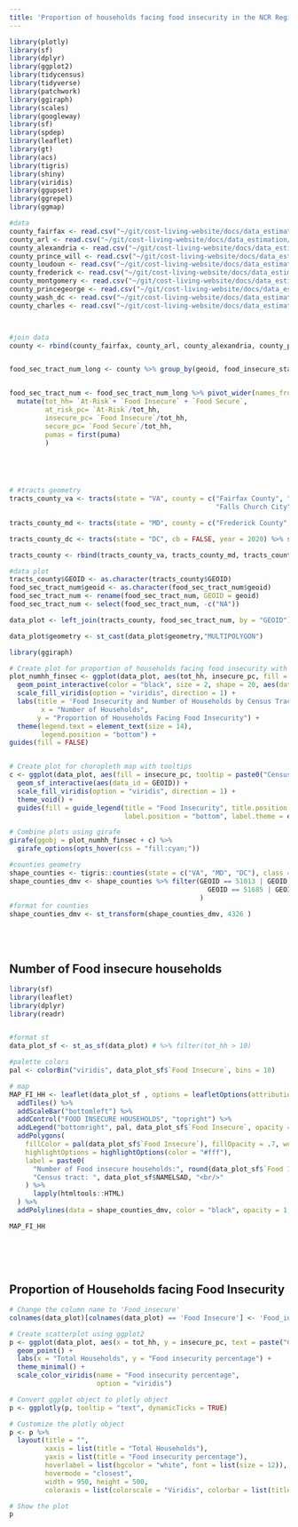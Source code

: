 ```yaml
---
title: 'Proportion of households facing food insecurity in the NCR Region '
---
```




```r
library(plotly)
library(sf)
library(dplyr)
library(ggplot2)
library(tidycensus)
library(tidyverse)
library(patchwork)
library(ggiraph)
library(scales)
library(googleway)
library(sf)
library(spdep)
library(leaflet)
library(gt)
library(acs)
library(tigris)
library(shiny)
library(viridis)
library(ggupset)
library(ggrepel)
library(ggmap)
```





```r
#data
county_fairfax <- read.csv("~/git/cost-living-website/docs/data_estimation/fairfax_fallschurch_fairfaxcity_2022_food_insecurity_rev.csv") %>% select(-c(moe, PUMA5CE_20))
county_arl <- read.csv("~/git/cost-living-website/docs/data_estimation/arlington_2022_food_insecurity_rev.csv") %>% select(-c(X, moe, PUMA5CE_20))
county_alexandria <- read.csv("~/git/cost-living-website/docs/data_estimation/alexandria_2022_food_insecurity_rev.csv") %>% select(-c(X, moe, PUMA5CE_20))
county_prince_will <- read.csv("~/git/cost-living-website/docs/data_estimation/princewilliam_2022_food_insecurity_rev.csv") %>% select(-c(X, moe, PUMA5CE_20))
county_loudoun <- read.csv("~/git/cost-living-website/docs/data_estimation/loudoun_2022_food_insecurity_rev.csv") %>% select(-c(X, moe, PUMA5CE_20))
county_frederick <- read.csv("~/git/cost-living-website/docs/data_estimation/12.frederick_md_2022_food_insecurity_rev.csv") %>% select(-c(X, moe.x, moe.y, PUMA20))
county_montgomery <- read.csv("~/git/cost-living-website/docs/data_estimation/montgomery_md_2022_food_insecurity_rev.csv") %>% select(-c(PUMA20, moe))
county_princegeorge <- read.csv("~/git/cost-living-website/docs/data_estimation/princegeorge_2022_food_insecurity_rev.csv") %>% select(-c(X, PUMA20, moe))
county_wash_dc <- read.csv("~/git/cost-living-website/docs/data_estimation/dc_2022_food_insecurity_rev.csv") %>% select(-c(X,  PUMA20, PUMA5CE_new, other_cost_20))
county_charles <- read.csv("~/git/cost-living-website/docs/data_estimation/charles_md_2022_food_insecurity_rev.csv") %>% select(-c(X, PUMA20, other_cost_20, moe))



#join data
county <- rbind(county_fairfax, county_arl, county_alexandria, county_prince_will, county_loudoun, county_frederick, county_montgomery, county_princegeorge, county_wash_dc, county_charles)


food_sec_tract_num_long <- county %>% group_by(geoid, food_insecure_status) %>% summarise(total_hh = sum(num_hh, na.rm = TRUE), puma=first(PUMA5CE))


food_sec_tract_num <- food_sec_tract_num_long %>% pivot_wider(names_from = food_insecure_status, values_from = total_hh) %>% 
  mutate(tot_hh= `At-Risk`+ `Food Insecure` + `Food Secure`,
         at_risk_pc= `At-Risk`/tot_hh,
         insecure_pc= `Food Insecure`/tot_hh,
         secure_pc= `Food Secure`/tot_hh,
         pumas = first(puma)
         )




                               
# #tracts geometry
tracts_county_va <- tracts(state = "VA", county = c("Fairfax County", "Arlington County", "Alexandria City", "Prince William County", "Loudoun County", 
                                                    "Falls Church City", "Fairfax City", "Manassas City", "Manassas Park City"), cb = FALSE, year = 2020) %>% select(STATEFP, COUNTYFP, TRACTCE, GEOID, NAME, NAMELSAD, geometry)

tracts_county_md <- tracts(state = "MD", county = c("Frederick County", "Montgomery County", "Prince George's County", "Charles County"), cb = FALSE, year = 2020) %>% select(STATEFP, COUNTYFP, TRACTCE, GEOID, NAME, NAMELSAD, geometry)

tracts_county_dc <- tracts(state = "DC", cb = FALSE, year = 2020) %>% select(STATEFP, COUNTYFP, TRACTCE, GEOID, NAME, NAMELSAD, geometry)

tracts_county <- rbind(tracts_county_va, tracts_county_md, tracts_county_dc)

#data plot
tracts_county$GEOID <- as.character(tracts_county$GEOID)
food_sec_tract_num$geoid <- as.character(food_sec_tract_num$geoid)
food_sec_tract_num <- rename(food_sec_tract_num, GEOID = geoid)
food_sec_tract_num <- select(food_sec_tract_num, -c("NA"))

data_plot <- left_join(tracts_county, food_sec_tract_num, by = "GEOID")

data_plot$geometry <- st_cast(data_plot$geometry,"MULTIPOLYGON")

```




```r

library(ggiraph)

# Create plot for proportion of households facing food insecurity with tooltips
plot_numhh_finsec <- ggplot(data_plot, aes(tot_hh, insecure_pc, fill = insecure_pc, tooltip = paste0("Census Tract: ", NAME, "<br>", "Food Insecurity: ", round(insecure_pc,2)))) + 
  geom_point_interactive(color = "black", size = 2, shape = 20, aes(data_id = GEOID)) +
  scale_fill_viridis(option = "viridis", direction = 1) + 
  labs(title = 'Food Insecurity and Number of Households by Census Tracts in NCR Region', 
        x = "Number of Households", 
       y = "Proportion of Households Facing Food Insecurity") + 
  theme(legend.text = element_text(size = 14), 
        legend.position = "bottom") +
guides(fill = FALSE) 


# Create plot for choropleth map with tooltips
c <- ggplot(data_plot, aes(fill = insecure_pc, tooltip = paste0("Census Tract: ", NAME, "<br>", "Food Insecurity: ", round(insecure_pc,2) ), geometry = geometry )) +
  geom_sf_interactive(aes(data_id = GEOID)) + 
  scale_fill_viridis(option = "viridis", direction = 1) + 
  theme_void() + 
  guides(fill = guide_legend(title = "Food Insecurity", title.position = "top", 
                             label.position = "bottom", label.theme = element_text(size = 8)))

# Combine plots using girafe
girafe(ggobj = plot_numhh_finsec + c) %>%
  girafe_options(opts_hover(css = "fill:cyan;")) 


```




```r
#counties geometry
shape_counties <- tigris::counties(state = c("VA", "MD", "DC"), class = "sf")
shape_counties_dmv <- shape_counties %>% filter(GEOID == 51013 | GEOID ==51059 | GEOID == 51600 | GEOID == 51107 | GEOID == 51610 | GEOID == 51683 | 
                                                  GEOID == 51685 | GEOID == 51153 | GEOID == 51510 | GEOID == 11001 | GEOID ==  24021 | GEOID == 24031 | GEOID == 24033 | GEOID == 24017
                                                ) 
#format for counties
shape_counties_dmv <- st_transform(shape_counties_dmv, 4326 )


```

<br>
<br>

## Number of Food insecure households

```r
library(sf)
library(leaflet)
library(dplyr)
library(readr)


#format st
data_plot_sf <- st_as_sf(data_plot) # %>% filter(tot_hh > 10)

#palette colors
pal <- colorBin("viridis", data_plot_sf$`Food Insecure`, bins = 10)

# map
MAP_FI_HH <- leaflet(data_plot_sf , options = leafletOptions(attributionControl = FALSE)) %>%
  addTiles() %>%
  addScaleBar("bottomleft") %>%
  addControl("FOOD INSECURE HOUSEHOLDS", "topright") %>%
  addLegend("bottomright", pal, data_plot_sf$`Food Insecure`, opacity = .7) %>%
  addPolygons(
    fillColor = pal(data_plot_sf$`Food Insecure`), fillOpacity = .7, weight = 1, color = "#000",
    highlightOptions = highlightOptions(color = "#fff"),
    label = paste0(
      "Number of Food insecure households:", round(data_plot_sf$`Food Insecure`,1) ,  "<br/>", 
      "Census tract: ", data_plot_sf$NAMELSAD, "<br/>"
    ) %>% 
      lapply(htmltools::HTML) 
  ) %>%
  addPolylines(data = shape_counties_dmv, color = "black", opacity = 1, weight = 2.5) 

MAP_FI_HH
```



##

<br>
<br>

## Proportion of Households facing Food Insecurity






```r
# Change the column name to 'Food_insecure'
colnames(data_plot)[colnames(data_plot) == 'Food Insecure'] <- 'Food_insecure'

# Create scatterplot using ggplot2
p <- ggplot(data_plot, aes(x = tot_hh, y = insecure_pc, text = paste("Census Tract: ", NAME, "<br>Food insecurity percentage: ", sprintf("%.2f", insecure_pc), "<br>Total Households: ", tot_hh, "<br>Food Insecure households: ", Food_insecure), color = insecure_pc)) +
  geom_point() +
  labs(x = "Total Households", y = "Food insecurity percentage") +
  theme_minimal() +
  scale_color_viridis(name = "Food insecurity percentage",
                      option = "viridis")

# Convert ggplot object to plotly object
p <- ggplotly(p, tooltip = "text", dynamicTicks = TRUE)

# Customize the plotly object
p <- p %>%
  layout(title = "",
         xaxis = list(title = "Total Households"),
         yaxis = list(title = "Food insecurity percentage"),
         hoverlabel = list(bgcolor = "white", font = list(size = 12)),
         hovermode = "closest",
         width = 950, height = 500,
         coloraxis = list(colorscale = "Viridis", colorbar = list(title = "Food insecurity percentage")))

# Show the plot
p

```






<!-- ```{r} -->
<!-- counties <- tigris::counties(state = c("VA", "MD", "DC"), class = "sf") -->

<!-- shape_counties_dmv <- counties %>% filter(GEOID == 51013 | GEOID ==51059 | GEOID == 51600 | GEOID == 51107 | GEOID == 51610 | GEOID == 51683 |  -->
<!--                                                   GEOID == 51685 | GEOID == 51153 | GEOID == 51510 | GEOID == 11001 | GEOID ==  24021 | GEOID == 24031 | GEOID == 24033 | GEOID == 24017 -->
<!--                                                 )  -->
<!-- ggplot() + -->
<!--   geom_sf(data = shape_counties_dmv) +  -->
<!--   theme_void() -->
<!-- ``` -->


<!-- ```{r} -->
<!-- counties <- tigris::counties("VA", cb = T) -->

<!-- neighborhood_sf <- counties %>% -->
<!--   filter(NAME == "Fairfax" | NAME == "Alexandria" | NAME == "Arlington" | NAME == "Falls Church") -->

<!-- ggplot() + -->
<!--   geom_sf(data = neighborhood_sf) +  -->
<!--   theme_void() -->
<!-- ``` -->





<!-- ```{r, echo=FALSE, warning=FALSE, fig.width = 11, fig.height= 7} -->


<!-- # Create plot for proportion of households facing food insecurity with tooltips -->
<!-- plot_numhh_finsec <- ggplot(data_plot, aes(tot_hh, insecure_pc, fill = insecure_pc, tooltip = paste0("Census Tract: ", NAME, "<br>", "Food Insecurity: ", insecure_pc, "%"))) +  -->
<!--   geom_point_interactive(color = "black", size = 2, shape = 20, aes(data_id = GEOID)) + -->
<!--   scale_fill_viridis(option = "viridis", direction = 1) +  -->
<!--   labs(title = 'Food Insecurity and Number of Households by Census Tracts in NCR Region',  -->
<!--         x = "Number of Households",  -->
<!--        y = "Proportion of Households Facing Food Insecurity") +  -->
<!--   theme(legend.text = element_text(size = 14),  -->
<!--         legend.position = "bottom") + -->
<!-- guides(fill = FALSE)  -->

<!-- # Create plot for choropleth map with tooltips -->
<!-- c <- ggplot(data_plot, aes(fill = insecure_pc, tooltip = paste0("Census Tract: ", NAME, "<br>", "Food Insecurity: ", insecure_pc, "%"), geometry = geometry )) + -->
<!--   geom_sf_interactive(aes(data_id = GEOID)) +  -->
<!--   scale_fill_viridis(option = "viridis", direction = 1) +  -->
<!--   theme_void() +  -->
<!--   guides(fill = guide_legend(title = "Food Insecurity %", title.position = "top",  -->
<!--                              label.position = "bottom", label.theme = element_text(size = 8)))+ -->
<!--   geom_sf(data = shape_counties_dmv, color = "black", fill = NA) -->

<!-- # Combine plots using girafe -->
<!-- girafe(ggobj = plot_numhh_finsec + c) %>% -->
<!--   girafe_options(opts_hover(css = "fill:cyan;"))  -->


<!-- ``` -->



<!-- ```{r} -->
<!-- #counties geometry -->
<!-- shape_counties <- tigris::counties(state = c("VA", "MD", "DC"), class = "sf") -->
<!-- shape_counties_dmv <- shape_counties %>% filter(GEOID == 51013 | GEOID ==51059 | GEOID == 51600 | GEOID == 51107 | GEOID == 51610 | GEOID == 51683 |  -->
<!--                                                   GEOID == 51685 | GEOID == 51153 | GEOID == 51510 | GEOID == 11001 | GEOID ==  24021 | GEOID == 24031 | GEOID == 24033 | GEOID == 24017 -->
<!--                                                 )  -->
<!-- #format for counties -->
<!-- #shape_counties_dmv <- st_transform(shape_counties_dmv, 4326 ) -->
<!-- ggplot() + -->
<!--   geom_sf(data = shape_counties_dmv) +  -->
<!--   theme_void() -->


<!--  myplot <- ggplot() + -->
<!--   geom_sf(data = shape_counties_dmv, fill = NA, color = "black") + -->
<!--   theme_void() -->
<!-- ``` -->







<!-- ```{r} -->
<!-- # Create plot for proportion of households facing food insecurity with tooltips -->
<!-- plot_numhh_finsec <- ggplot(data_plot, aes(tot_hh, insecure_pc, fill = insecure_pc, tooltip = paste0("Census Tract: ", NAME, "<br>", "Food Insecurity: ", insecure_pc, "%"))) +  -->
<!--   geom_point_interactive(color = "black", size = 2, shape = 20, aes(data_id = GEOID)) + -->
<!--   scale_fill_viridis(option = "viridis", direction = 1) +  -->
<!--   labs(title = 'Food Insecurity and Number of Households by Census Tracts in NCR Region',  -->
<!--         x = "Number of Households",  -->
<!--        y = "Proportion of Households Facing Food Insecurity") +  -->
<!--   theme(legend.text = element_text(size = 14),  -->
<!--         legend.position = "bottom") + -->
<!-- guides(fill = FALSE)  -->

<!-- # Create plot for choropleth map with tooltips -->
<!-- c <- ggplot(data_plot, aes(fill = insecure_pc, tooltip = paste0("Census Tract: ", NAME, "<br>", "Food Insecurity: ", insecure_pc, "%" )))+  -->
<!--   geom_sf_interactive(aes(data_id = GEOID), data = shape_counties_dmv) +  -->
<!--   scale_fill_viridis(option = "viridis", direction = 1) +  -->
<!--   theme_void() +  -->
<!--   guides(fill = guide_legend(title = "Food Insecurity %", title.position = "top",  -->
<!--                              label.position = "bottom", label.theme = element_text(size = 8))) -->

<!-- c <- c + -->
<!--      geom_sf(data = c(shape_counties_dmv,data_plot), fill=NA, color="black") -->

<!-- # Combine plots using girafe -->
<!-- girafe(ggobj = plot_numhh_finsec + c) %>% -->
<!--   girafe_options(opts_hover(css = "fill:cyan;"))  -->

<!-- ``` -->



<!-- ```{r} -->


<!-- df1 <- data_plot -->
<!-- df2 <- shape_counties_dmv -->
<!-- df1_sf <- st_as_sf(df1) -->
<!-- df2_sf <- st_as_sf(df2) -->

<!-- df1_sf$county_id <- substr(df1_sf$GEOID, 1, 5) -->


<!-- merged_sf <- st_join(df1_sf, df2_sf, join = st_intersects) -->

<!-- ``` -->


<!-- ```{r, echo=FALSE, warning=FALSE, fig.width = 11, fig.height= 7} -->
<!-- library(ggiraph) -->

<!-- # Create plot for proportion of households facing food insecurity with tooltips -->
<!-- plot_numhh_finsec <- ggplot(merged_sf, aes(tot_hh, insecure_pc, fill = insecure_pc, tooltip = paste0("Census Tract: ", NAME.x, "<br>", "Food Insecurity: ", insecure_pc, "%"))) +  -->
<!--   geom_point_interactive(color = "black", size = 2, shape = 20, aes(data_id = GEOID.x)) + -->
<!--   scale_fill_viridis(option = "viridis", direction = 1) +  -->
<!--   labs(title = 'Food Insecurity and Number of Households by Census Tracts in NCR Region',  -->
<!--         x = "Number of Households",  -->
<!--        y = "Proportion of Households Facing Food Insecurity") +  -->
<!--   theme(legend.text = element_text(size = 14),  -->
<!--         legend.position = "bottom") + -->
<!-- guides(fill = FALSE)  -->


<!-- # Create plot for choropleth map with tooltips -->
<!-- c <- ggplot(merged_sf, aes(fill = insecure_pc, tooltip = paste0("Census Tract: ", NAME.x, "<br>", "Food Insecurity: ", insecure_pc, "%"), geometry = geometry )) + -->
<!--   geom_sf_interactive(aes(data_id = GEOID.x)) +  -->
<!--   scale_fill_viridis(option = "viridis", direction = 1) +  -->
<!--   theme_void() +  -->
<!--   guides(fill = guide_legend(title = "Food Insecurity %", title.position = "top",  -->
<!--                              label.position = "bottom", label.theme = element_text(size = 8)))+ -->

<!--   geom_sf_interactive(data = merged_sf, fill = NA, color = "black", opacity = 1, weight = 2.5)  # add county borders -->


<!-- # Combine plots using girafe -->
<!-- girafe(ggobj = plot_numhh_finsec + c) %>% -->
<!--   girafe_options(opts_hover(css = "fill:cyan;"))  -->

<!-- ``` -->
